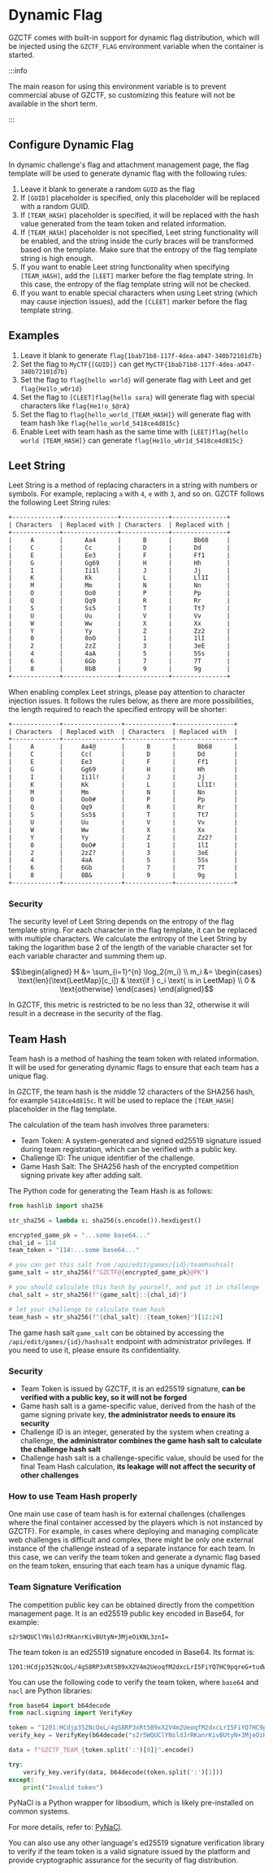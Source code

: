 # Dynamic Flag

GZCTF comes with built-in support for dynamic flag distribution, which will be injected using the `GZCTF_FLAG` environment variable when the container is started.

:::info

The main reason for using this environment variable is to prevent commercial abuse of GZCTF, so customizing this feature will not be available in the short term.

:::

## Configure Dynamic Flag

In dynamic challenge's flag and attachment management page, the flag template will be used to generate dynamic flag with the following rules:

1. Leave it blank to generate a random `GUID` as the flag
2. If `[GUID]` placeholder is specified, only this placeholder will be replaced with a random GUID.
3. If `[TEAM_HASH]` placeholder is specified, it will be replaced with the hash value generated from the team token and related information.
4. If `[TEAM_HASH]` placeholder is not specified, Leet string functionality will be enabled, and the string inside the curly braces will be transformed based on the template. Make sure that the entropy of the flag template string is high enough.
5. If you want to enable Leet string functionality when specifying `[TEAM_HASH]`, add the `[LEET]` marker before the flag template string. In this case, the entropy of the flag template string will not be checked.
6. If you want to enable special characters when using Leet string (which may cause injection issues), add the `[CLEET]` marker before the flag template string.

## Examples

1. Leave it blank to generate `flag{1bab71b8-117f-4dea-a047-340b72101d7b}`
2. Set the flag to `MyCTF{[GUID]}` can get `MyCTF{1bab71b8-117f-4dea-a047-340b72101d7b}`
3. Set the flag to `flag{hello world}` will generate flag with Leet and get `flag{He1lo_w0r1d}`
4. Set the flag to `[CLEET]flag{hello sara}` will generate flag with special characters like `flag{He1!o_$@rA}`
5. Set the flag to `flag{hello_world_[TEAM_HASH]}` will generate flag with team hash like `flag{hello_world_5418ce4d815c}`
6. Enable Leet with team hash as the same time with `[LEET]flag{hello world [TEAM_HASH]}` can generate `flag{He1lo_w0r1d_5418ce4d815c}`

## Leet String

Leet String is a method of replacing characters in a string with numbers or symbols. For example, replacing `a` with `4`, `e` with `3`, and so on. GZCTF follows the following Leet String rules:

```txt
+-------------+---------------+-------------+---------------+
| Characters  | Replaced with | Characters  | Replaced with |
+-------------+---------------+-------------+---------------+
|     A       |      Aa4      |      B      |      Bb68     |
|     C       |      Cc       |      D      |      Dd       |
|     E       |      Ee3      |      F      |      Ff1      |
|     G       |      Gg69     |      H      |      Hh       |
|     I       |      Ii1l     |      J      |      Jj       |
|     K       |      Kk       |      L      |      Ll1I     |
|     M       |      Mm       |      N      |      Nn       |
|     O       |      Oo0      |      P      |      Pp       |
|     Q       |      Qq9      |      R      |      Rr       |
|     S       |      Ss5      |      T      |      Tt7      |
|     U       |      Uu       |      V      |      Vv       |
|     W       |      Ww       |      X      |      Xx       |
|     Y       |      Yy       |      Z      |      Zz2      |
|     0       |      0oO      |      1      |      1lI      |
|     2       |      2zZ      |      3      |      3eE      |
|     4       |      4aA      |      5      |      5Ss      |
|     6       |      6Gb      |      7      |      7T       |
|     8       |      8bB      |      9      |      9g       |
+-------------+---------------+-------------+---------------+
```

When enabling complex Leet strings, please pay attention to character injection issues. It follows the rules below, as there are more possibilities, the length required to reach the specified entropy will be shorter:

```txt
+-------------+----------------+-------------+----------------+
| Characters  | Replaced with  | Characters  | Replaced with  |
+-------------+----------------+-------------+----------------+
|     A       |     Aa4@       |      B      |      Bb68      |
|     C       |     Cc(        |      D      |      Dd        |
|     E       |     Ee3        |      F      |      Ff1       |
|     G       |     Gg69       |      H      |      Hh        |
|     I       |     Ii1l!      |      J      |      Jj        |
|     K       |     Kk         |      L      |      Ll1I!     |
|     M       |     Mm         |      N      |      Nn        |
|     O       |     Oo0#       |      P      |      Pp        |
|     Q       |     Qq9        |      R      |      Rr        |
|     S       |     Ss5$       |      T      |      Tt7       |
|     U       |     Uu         |      V      |      Vv        |
|     W       |     Ww         |      X      |      Xx        |
|     Y       |     Yy         |      Z      |      Zz2?      |
|     0       |     0oO#       |      1      |      1lI       |
|     2       |     2zZ?       |      3      |      3eE       |
|     4       |     4aA        |      5      |      5Ss       |
|     6       |     6Gb        |      7      |      7T        |
|     8       |     8B&        |      9      |      9g        |
+-------------+----------------+-------------+----------------+
```

### Security

The security level of Leet String depends on the entropy of the flag template string. For each character in the flag template, it can be replaced with multiple characters. We calculate the entropy of the Leet String by taking the logarithm base 2 of the length of the variable character set for each variable character and summing them up.

```math
\begin{aligned}
H &= \sum_{i=1}^{n} \log_2{m_i} \\
m_i &= \begin{cases}
    \text{len}(\text{LeetMap}[c_i]) & \text{if } c_i \text{ is in LeetMap} \\
    0 & \text{otherwise}
\end{cases}
\end{aligned}
```

In GZCTF, this metric is restricted to be no less than 32, otherwise it will result in a decrease in the security of the flag.

## Team Hash

Team hash is a method of hashing the team token with related information. It will be used for generating dynamic flags to ensure that each team has a unique flag.

In GZCTF, the team hash is the middle 12 characters of the SHA256 hash, for example `5418ce4d815c`. It will be used to replace the `[TEAM_HASH]` placeholder in the flag template.

The calculation of the team hash involves three parameters:

- Team Token: A system-generated and signed ed25519 signature issued during team registration, which can be verified with a public key.
- Challenge ID: The unique identifier of the challenge.
- Game Hash Salt: The SHA256 hash of the encrypted competition signing private key after adding salt.

The Python code for generating the Team Hash is as follows:

```python
from hashlib import sha256

str_sha256 = lambda s: sha256(s.encode()).hexdigest()

encrypted_game_pk = "...some base64..."
chal_id = 114
team_token = "114:...some base64..."

# you can get this salt from /api/edit/games/{id}/teamhashsalt
game_salt = str_sha256(f"GZCTF@{encrypted_game_pk}@PK")

# you should calculate this hash by yourself, and put it in challenge
chal_salt = str_sha256(f"{game_salt}::{chal_id}")

# let your challenge to calculate team hash
team_hash = str_sha256(f"{chal_salt}::{team_token}")[12:24]
```

The game hash salt `game_salt` can be obtained by accessing the `/api/edit/games/{id}/hashsalt` endpoint with administrator privileges. If you need to use it, please ensure its confidentiality.

### Security

- Team Token is issued by GZCTF, it is an ed25519 signature, **can be verified with a public key, so it will not be forged**
- Game hash salt is a game-specific value, derived from the hash of the game signing private key, **the administrator needs to ensure its security**
- Challenge ID is an integer, generated by the system when creating a challenge, **the administrator combines the game hash salt to calculate the challenge hash salt**
- Challenge hash salt is a challenge-specific value, should be used for the final Team Hash calculation, **its leakage will not affect the security of other challenges**

### How to use Team Hash properly

One main use case of team hash is for external challenges (challenges where the final container accessed by the players which is not instanced by GZCTF). For example, in cases where deploying and managing complicate web challenges is difficult and complex, there might be only one external instance of the challenge instead of a separate instance for each team.
In this case, we can verify the team token and generate a dynamic flag based on the team token, ensuring that each team has a unique dynamic flag.

### Team Signature Verification

The competition public key can be obtained directly from the competition management page. It is an ed25519 public key encoded in Base64, for example:

```
s2r5WQUClYNsldJrRKanrKivBUtyN+3MjeOiKNL3znI=
```

The team token is an ed25519 signature encoded in Base64. Its format is:

```
1201:HCdjp352NcQoL/4gS8RP3xRt5B9xX2V4m2UeoqfM2dxcLrI5FiYQ7HC9pqreG+tudWjYJf0atzQhhAKyYDKsCg==
```

You can use the following code to verify the team token, where `base64` and `nacl` are Python libraries:

```python
from base64 import b64decode
from nacl.signing import VerifyKey

token = "1201:HCdjp352NcQoL/4gS8RP3xRt5B9xX2V4m2UeoqfM2dxcLrI5FiYQ7HC9pqreG+tudWjYJf0atzQhhAKyYDKsCg=="
verify_key = VerifyKey(b64decode("s2r5WQUClYNsldJrRKanrKivBUtyN+3MjeOiKNL3znI="))

data = f"GZCTF_TEAM_{token.split(':')[0]}".encode()

try:
    verify_key.verify(data, b64decode(token.split(':')[1]))
except:
    print("Invalid token")
```

PyNaCl is a Python wrapper for libsodium, which is likely pre-installed on common systems.

For more details, refer to: [PyNaCl](https://pynacl.readthedocs.io/en/latest/).

You can also use any other language's ed25519 signature verification library to verify if the team token is a valid signature issued by the platform and provide cryptographic assurance for the security of flag distribution.
